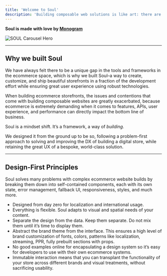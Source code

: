 ```yaml
---
title: 'Welcome to Soul'
description: 'Building composable web solutions is like art: there are no rules, just countless mediums (technologies). It is within the eye of the artist (engineer) to ‘paint’ these technologies and bring them together into a cohesive product that is greater than the sum of its parts. This was the fundamental foundational principle of Soul–it’s an opinionated yet completely customizable set of components to help you build a proper store grounded in proper design.'
---
```


**Soul is made with love by <a href="https://monogram.io" target="_blank">Monogram</a>**

![SOUL Carousel Hero](/soul/soul-introduction.webp)

---

## Why we built Soul

We have always felt there to be a unique gap in the tools and frameworks in the ecommerce space, which is why we built Soul–a way to create, customize, and ship beautiful storefronts in a fraction of the development effort while ensuring great user experience using robust technologies.

When building ecommerce storefronts, the issues and contentions that come with building composable websites are greatly exacerbated, because ecommerce is extremely demanding when it comes to features, APIs, user experience, and performance can directly impact the bottom line of business.

Soul is a mindset shift. It’s a framework, a way of _building_.

We designed it from the ground up to be so, following a problem-first approach to solving and improving the DX of building a digital store, while retaining the great UX of a bespoke, world-class solution.

---

## Design-First Principles

Soul solves many problems with complex ecommerce website builds by breaking them down into self-contained components, each with its own state, error management, fallback UI, responsiveness, styles, and much more.

- Designed from day zero for localization and international usage.
- Everything is flexible. Soul adapts to visual and spatial needs of your content.
- Separate the design from the data. Keep them separate. Do not mix them until it’s time to display them.
- Abstract the brand theme from the interface. This ensures a high level of brand customization of fonts, colors, patterns like localization, streaming, PPR, fully prebuilt sections with props.
- No good examples online for encapsulating a design system so it’s easy for developers to use with their own ecommerce systems.
- Immutable interaction means that you can transplant the functionality of your store across different brands and visual treatments, without sacrificing usability.
